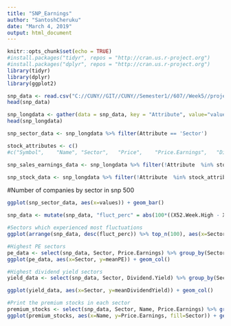 ```yaml
---
title: "SNP_Earnings"
author: "SantoshCheruku"
date: "March 4, 2019"
output: html_document
---
```


```r
knitr::opts_chunk$set(echo = TRUE)
#install.packages("tidyr", repos = "http://cran.us.r-project.org")
#install.packages("dplyr", repos = "http://cran.us.r-project.org")
library(tidyr)
library(dplyr)
library(ggplot2)
```

```r

snp_data <- read.csv("C://CUNY//GIT//CUNY//Semester1//607//Week5//project2//SnP500-financials.csv", header = T, sep = ",", stringsAsFactors = F, strip.white = T)
head(snp_data)

snp_longdata <- gather(data = snp_data, key = "Attribute", value="values",3:12)
head(snp_longdata)

snp_sector_data <- snp_longdata %>% filter(Attribute == 'Sector')

stock_attributes <- c()
#c("Symbol",	"Name",	"Sector",	"Price",	"Price.Earnings",	"Dividend.Yield",	"Earnings.Share",	"X52.Week.Low",	"X52.Week.High",	"Market.Cap",	"Price.Sales",	"Price.Book")

snp_sales_earnings_data <- snp_longdata %>% filter(!Attribute  %in% stock_attributes)

snp_stock_data <- snp_longdata %>% filter(!Attribute  %in% stock_attributes)
```


#Number of companies by sector in snp 500
```r
ggplot(snp_sector_data, aes(x=values)) + geom_bar()

snp_data <- mutate(snp_data, "fluct_perc" = abs(100*((X52.Week.High - X52.Week.Low)/X52.Week.Low)) )

#Sectors which experienced most fluctuations
ggplot(arrange(snp_data, desc(fluct_perc)) %>% top_n(100), aes(x=Sector, y=fluct_perc)) + geom_col()

#Highest PE sectors
pe_data <- select(snp_data, Sector, Price.Earnings) %>% group_by(Sector) %>% summarise(meanPE = mean(Price.Earnings, na.rm = T))
ggplot(pe_data, aes(x=Sector, y=meanPE)) + geom_col()

#Highest dividend yield sectors 
yield_data <- select(snp_data, Sector, Dividend.Yield) %>% group_by(Sector) %>% summarise(meanDividendYield = mean(Dividend.Yield, na.rm = T))

ggplot(yield_data, aes(x=Sector, y=meanDividendYield)) + geom_col()

#Print the premium stocks in each sector
premium_stocks <- select(snp_data, Sector, Name, Price.Earnings) %>% group_by(Sector) %>% filter(Price.Earnings==max(Price.Earnings, na.rm = T))
ggplot(premium_stocks, aes(x=Name, y=Price.Earnings, fill=Sector)) + geom_col()
```

